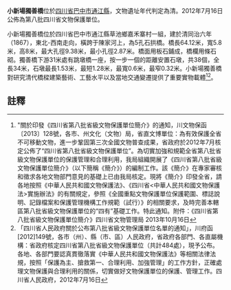 {{msg:四川省文物保護單位
|名稱 = 小新場獨善橋
|編號 = 270
|圖片 = 
|級別 = S8
|分類 = 
|時代 = [[清代|清代]]
|地点 = [[四川省|四川省]][[巴中市|巴中市]][[通江縣|通江縣]]
|坐標 =
|登錄 = 2012年7月16日
}}
'''小新場獨善橋'''位於[[四川省|四川省]][[巴中市|巴中市]][[通江縣|通江縣]]，文物遺址年代判定為清。2012年7月16日公佈為第八批四川省文物保護單位。

小新場獨善橋位於四川省巴中市通江縣草池鄉嘉禾寨村一組，建於清同治六年（1867），東北-西南走向，橫跨于陳家河上，為5孔石拱橋。橋長64.12米，寬5.8米，高8米，最大孔徑9.38米，最小孔徑2.87米。橋面用板石鋪成，橋欄用條石砌。獨善橋下游31米處有跳墩橋一座，按一步一個的距離安置石墩，共38個，全長34米，石墩最長1.53米，最短1.28米，最寬0.6米，最窄0.32米。小新場獨善橋對研究清代橋樑建築藝術、工藝水平以及當地交通變遷提供了重要實物載體<ref>"關於印發《四川省第八批省級文物保護單位簡介》的通知，川文物保函〔2013〕128號，各市、州文化（文物）局，省直文博單位：為有效保護全省不可移動文物，進一步鞏固第三次全國文物普查成果，省政府於2012年7月核定公佈了“四川省第八批省級文物保護單位”。為切實加強和規範全省第八批省級文物保護單位的保護管理和合理利用，我局組織開展了《四川省第八批省級文物保護單位簡介》（以下簡稱《簡介》）的編制工作。該《簡介》在專家審核和徵求各地文物部門意見的基礎上已由我局核定。現將《簡介》印發全省，請各地按照《中華人民共和國文物保護法》、《四川省<中華人民共和國文物保護法>實施辦法》的有關規定，參照《全國重點文物保護單位保護範圍、標誌說明、記錄檔案和保護管理機構工作規範（試行）》的相關要求，及時完善本轄區第八批省級文物保護單位的“四有”基礎工作。特此通知。附件：《四川省第八批省級文物保護單位簡介》四川省文物管理局  2013年10月16日</ref><ref>「四川省人民政府關於公布第八批省級文物保護單位名單的通知」，川府函[2012]149號，各市（州）、縣（市、區）人民政府，省政府各部門、各直屬機構：省政府核定四川省第八批省級文物保護單位（共計484處），現予公布。各地、各部門要認真貫徹落實《中華人民共和國文物保護法》等相關法律法規，按照「保護為主、搶救第一、合理利用、加強管理」的工作方針，正確處理文物保護與合理利用的關係，切實做好文物保護單位的保護、管理工作。四川省人民政府，2012年7月16日</ref>。
==註釋==
{{reflist}}
{{文物保護單位小作品}}